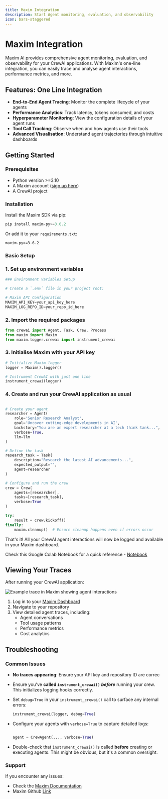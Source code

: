 ```yaml
---
title: Maxim Integration
description: Start Agent monitoring, evaluation, and observability
icon: bars-staggered
---
```


# Maxim Integration

Maxim AI provides comprehensive agent monitoring, evaluation, and observability for your CrewAI applications. With Maxim's one-line integration, you can easily trace and analyse agent interactions, performance metrics, and more.


## Features: One Line Integration

- **End-to-End Agent Tracing**: Monitor the complete lifecycle of your agents
- **Performance Analytics**: Track latency, tokens consumed, and costs
- **Hyperparameter Monitoring**: View the configuration details of your agent runs
- **Tool Call Tracking**: Observe when and how agents use their tools
- **Advanced Visualisation**: Understand agent trajectories through intuitive dashboards

## Getting Started

### Prerequisites

- Python version >=3.10
- A Maxim account ([sign up here](https://getmaxim.ai/))
- A CrewAI project

### Installation

Install the Maxim SDK via pip:

```python
pip install maxim-py>=3.6.2
```

Or add it to your `requirements.txt`:

```
maxim-py>=3.6.2
```


### Basic Setup

### 1. Set up environment variables

```python
### Environment Variables Setup

# Create a `.env` file in your project root:

# Maxim API Configuration
MAXIM_API_KEY=your_api_key_here
MAXIM_LOG_REPO_ID=your_repo_id_here
```

### 2. Import the required packages

```python
from crewai import Agent, Task, Crew, Process
from maxim import Maxim
from maxim.logger.crewai import instrument_crewai
```

### 3. Initialise Maxim with your API key

```python
# Initialize Maxim logger
logger = Maxim().logger()

# Instrument CrewAI with just one line
instrument_crewai(logger)
```

### 4. Create and run your CrewAI application as usual

```python

# Create your agent
researcher = Agent(
    role='Senior Research Analyst',
    goal='Uncover cutting-edge developments in AI',
    backstory="You are an expert researcher at a tech think tank...",
    verbose=True,
    llm=llm
)

# Define the task
research_task = Task(
    description="Research the latest AI advancements...",
    expected_output="",
    agent=researcher
)

# Configure and run the crew
crew = Crew(
    agents=[researcher],
    tasks=[research_task],
    verbose=True
)

try:
    result = crew.kickoff()
finally:
    maxim.cleanup()  # Ensure cleanup happens even if errors occur
```

That's it! All your CrewAI agent interactions will now be logged and available in your Maxim dashboard.

Check this Google Colab Notebook for a quick reference - [Notebook](https://colab.research.google.com/drive/1ZKIZWsmgQQ46n8TH9zLsT1negKkJA6K8?usp=sharing)

## Viewing Your Traces

After running your CrewAI application:

![Example trace in Maxim showing agent interactions](https://raw.githubusercontent.com/maximhq/maxim-docs/master/images/Screenshot2025-05-14at12.10.58PM.png)

1. Log in to your [Maxim Dashboard](https://getmaxim.ai/dashboard)
2. Navigate to your repository
3. View detailed agent traces, including:
    - Agent conversations
    - Tool usage patterns
    - Performance metrics
    - Cost analytics

## Troubleshooting

### Common Issues

- **No traces appearing**: Ensure your API key and repository ID are correc
- Ensure you've **called `instrument_crewai()`** ***before*** running your crew. This initializes logging hooks correctly.
- Set `debug=True` in your `instrument_crewai()` call to surface any internal errors:
    
    ```python
    instrument_crewai(logger, debug=True)
    ```
    
- Configure your agents with `verbose=True` to capture detailed logs:
    
    ```python
    
    agent = CrewAgent(..., verbose=True)
    ```
    
- Double-check that `instrument_crewai()` is called **before** creating or executing agents. This might be obvious, but it's a common oversight.

### Support

If you encounter any issues:

- Check the [Maxim Documentation](https://getmaxim.ai/docs)
- Maxim Github [Link](https://github.com/maximhq)
